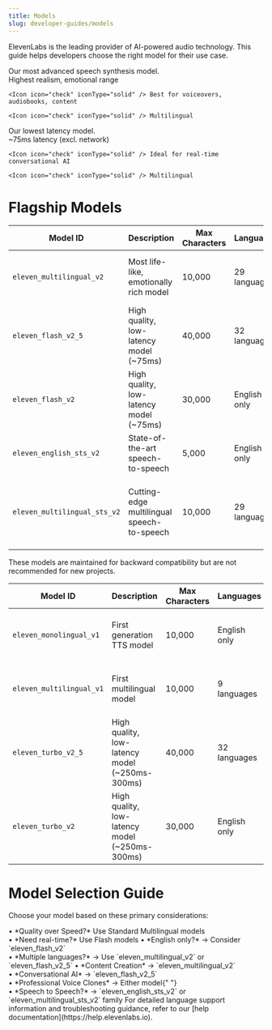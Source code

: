```yaml
---
title: Models
slug: developer-guides/models
---
```


ElevenLabs is the leading provider of AI-powered audio technology. This guide helps developers choose the right model for their use case.

<CardGroup cols={2}>
  <Card title="Eleven Multilingual v2">
    Our most advanced speech synthesis model.
    <br />
    <Icon icon="check" iconType="solid" /> Highest realism, emotional range

    <Icon icon="check" iconType="solid" /> Best for voiceovers, audiobooks, content

    <Icon icon="check" iconType="solid" /> Multilingual

  </Card>
  <Card title="Eleven v2.5 Flash">
  Our lowest latency model.
   <br />
    <Icon icon="check" iconType="solid" /> ~75ms latency (excl. network)

    <Icon icon="check" iconType="solid" /> Ideal for real-time conversational AI

    <Icon icon="check" iconType="solid" /> Multilingual

</Card>
</CardGroup>

# Flagship Models

| Model ID                     | Description                                | Max Characters | Languages    | Best For                                                    |
| ---------------------------- | ------------------------------------------ | -------------- | ------------ | ----------------------------------------------------------- |
| `eleven_multilingual_v2`     | Most life-like, emotionally rich model     | 10,000         | 29 languages | Voice overs, audiobooks, content creation                   |
| `eleven_flash_v2_5`          | High quality, low-latency model (~75ms)    | 40,000         | 32 languages | Developer use cases requiring speed and multiple languages  |
| `eleven_flash_v2`            | High quality, low-latency model (~75ms)    | 30,000         | English only | Developer use cases requiring speed (English only)          |
| `eleven_english_sts_v2`      | State-of-the-art speech-to-speech          | 5,000          | English only | Maximum control over content and prosody                    |
| `eleven_multilingual_sts_v2` | Cutting-edge multilingual speech-to-speech | 10,000         | 29 languages | Advanced multilingual speech synthesis with prosody control |

<Accordion title="Older Models">

<Warning>

These models are maintained for backward compatibility but are not recommended for new projects.

</Warning>

| Model ID                 | Description                                    | Max Characters | Languages    | Best For                                  |
| ------------------------ | ---------------------------------------------- | -------------- | ------------ | ----------------------------------------- |
| `eleven_monolingual_v1`  | First generation TTS model                     | 10,000         | English only | Legacy model (outclassed by v2 models)    |
| `eleven_multilingual_v1` | First multilingual model                       | 10,000         | 9 languages  | Legacy model (outclassed by v2 models)    |
| `eleven_turbo_v2_5`      | High quality, low-latency model (~250ms-300ms) | 40,000         | 32 languages | Legacy model (outclassed by Flash models) |
| `eleven_turbo_v2`        | High quality, low-latency model (~250ms-300ms) | 30,000         | English only | Legacy model (outclassed by Flash models) |

</Accordion>

# Model Selection Guide

Choose your model based on these primary considerations:

<Steps>
  <Step title="Latency Requirements">
    • *Quality over Speed?* Use Standard Multilingual models <br /> • *Need
    real-time?* Use Flash models
  </Step>
  <Step title="Language Support">
    • *English only?* → Consider `eleven_flash_v2` <br /> • *Multiple
    languages?* → Use `eleven_multilingual_v2` or `eleven_flash_v2_5`
  </Step>
  <Step title="Use Case">
    • *Content Creation* → `eleven_multilingual_v2` <br /> • *Conversational AI*
    → `eleven_flash_v2_5` <br /> • *Professional Voice Clones* → Either model{" "}
    <br /> • *Speech to Speech?* → `eleven_english_sts_v2` or
    `eleven_multilingual_sts_v2` family
  </Step>
</Steps>

<Note>
  For detailed language support information and troubleshooting guidance, refer
  to our [help documentation](https://help.elevenlabs.io).
</Note>
